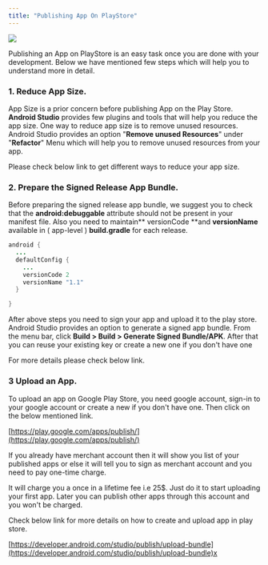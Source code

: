 ```yaml
---
title: "Publishing App On PlayStore"
---
```




<Frame>
  <img src="/images/e1ff808a-1623199337-11dc9ff79e2b1183c32f5135c2dcbb06.jpg" />
</Frame>

Publishing an App on PlayStore is an easy task once you are done with your development. Below we have mentioned few steps which will help you to understand more in detail.

### 1. Reduce App Size.

App Size is a prior concern before publishing App on the Play Store. **Android Studio** provides few plugins and tools that will help you reduce the app size. One way to reduce app size is to remove unused resources. Android Studio provides an option "**Remove unused Resources**" under "**Refactor**" Menu which will help you to remove unused resources from your app.

Please check below link to get different ways to reduce your app size.

### 2. Prepare the Signed Release App Bundle.

Before preparing the signed release app bundle, we suggest you to check that the **android:debuggable** attribute should not be present in your manifest file. Also you need to maintain\*\* versionCode \*\*and **versionName** available in ( app-level ) **build.gradle** for each release.

```java
android {
  ...
  defaultConfig {
    ...
    versionCode 2
    versionName "1.1"
  }

}    
```

After above steps you need to sign your app and upload it to the play store. Android Studio provides an option to generate a signed app bundle. From the menu bar, click **Build > Build > Generate Signed Bundle/APK**. After that you can reuse your existing key or create a new one if you don't have one

For more details please check below link.

### 3 Upload an App.

To upload an app on Google Play Store, you need google account, sign-in to your google account or create a new if you don't have one. Then click on the below mentioned link.

[https://play.google.com/apps/publish/](https://play.google.com/apps/publish/)

If you already have merchant account then it will show you list of your published apps or else it will tell you to sign as merchant account and you need to pay one-time charge.

<Note>

It will charge you a once in a lifetime fee i.e 25$. Just do it to start uploading your first app. Later you can publish other apps through this account and you won't be charged.

</Note>

Check below link for more details on how to create and upload app in play store.

[https://developer.android.com/studio/publish/upload-bundle](https://developer.android.com/studio/publish/upload-bundle)x
